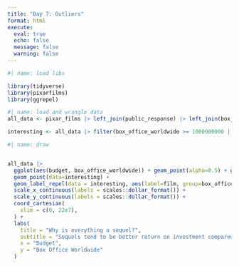 ```yaml
---
title: "Day 7: Outliers"
format: html
execute:
  eval: true
  echo: false
  message: false
  warning: false
---
```



```r
#| name: load libs

library(tidyverse)
library(pixarfilms)
library(ggrepel)

```


```r
#| name: load and wrangle data
all_data <- pixar_films |> left_join(public_response) |> left_join(box_office)

interesting <- all_data |> filter(box_office_worldwide >= 1000000000 | film == "Soul")
```


```r
#| name: draw


all_data |> 
  ggplot(aes(budget, box_office_worldwide)) + geom_point(alpha=0.5) + geom_smooth(method = "lm") +
  geom_point(data=interesting) +
  geom_label_repel(data = interesting, aes(label=film, group=box_office_worldwide)) +
  scale_x_continuous(labels = scales::dollar_format()) +
  scale_y_continuous(labels = scales::dollar_format()) +
  coord_cartesian(
    xlim = c(0, 22e7),
  ) +
  labs(
    title = "Why is everything a sequel?",
    subtitle = "Sequels tend to be better return on investment compared to original ideas",
    x = "Budget",
    y = "Box Office Worldwide"
  )

```